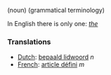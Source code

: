 (noun) (grammatical terminology)

In English there is only one: ''[[the]]''

===Translations===
*[[Dutch]]: [[bepaald lidwoord]] ''n''
*[[French]]: [[article défini]] ''m''